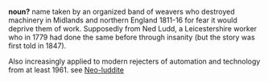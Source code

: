 '''noun?''' name taken by an organized band of weavers who destroyed machinery in Midlands and northern England 1811-16 for fear it would deprive them of work. Supposedly from Ned Ludd, a Leicestershire worker who in 1779 had done the same before through insanity (but the story was first told in 1847). 

Also increasingly applied to modern rejecters of automation and technology from at least 1961. see [[Neo-luddite]]